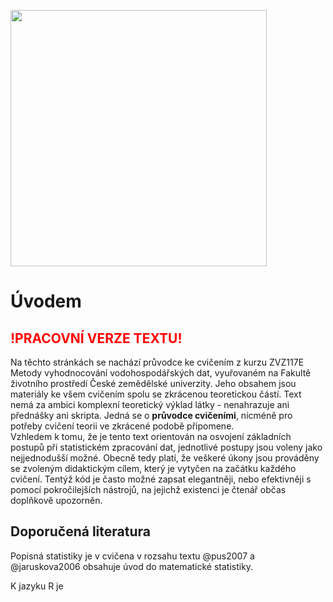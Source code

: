 ![](images/DALLE_no-bg.png){fig-align="center" width="410"}

# Úvodem

<h2><span style="color:red;">!PRACOVNÍ VERZE TEXTU!</span></h2>

Na těchto stránkách se nachází průvodce ke cvičením z kurzu ZVZ117E Metody vyhodnocování vodohospodářských dat, vyuřovaném na Fakultě životního prostředí České zemědělské univerzity. Jeho obsahem jsou materiály ke všem cvičením spolu se zkrácenou teoretickou částí. Text nemá za ambici komplexní teoretický výklad látky - nenahrazuje ani přednášky ani skripta. Jedná se o **průvodce cvičeními**, nicméně pro potřeby cvičení teorii ve zkrácené podobě připomene.\
Vzhledem k tomu, že je tento text orientován na osvojení základních postupů při statistickém zpracování dat, jednotlivé postupy jsou voleny jako nejjednodušší možné. Obecně tedy platí, že veškeré úkony jsou prováděny se zvoleným didaktickým cílem, který je vytyčen na začátku každého cvičení. Tentýž kód je často možné zapsat elegantněji, nebo efektivněji s pomocí pokročilejších nástrojů, na jejichž existenci je čtenář občas doplňkově upozorněn.

## Doporučená literatura

Popisná statistiky je v cvičena v rozsahu textu @pus2007 a @jaruskova2006 obsahuje úvod do matematické statistiky.

K jazyku R je
